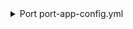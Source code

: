 <details>

<summary> Port port-app-config.yml </summary>

```yaml showLineNumbers
resources:
  - kind: repository
    selector:
      query: "true" # JQ boolean query. If evaluated to false - skip syncing the object.
    port:
      entity:
        mappings:
          identifier: ".name" # The Entity identifier will be the repository name.
          title: ".name"
          blueprint: '"service"'
          properties:
            readme: file://README.md # fetching the README.md file that is within the root folder of the repository and ingesting its contents as a markdown property
            url: .html_url
            defaultBranch: .default_branch
  - kind: pull-request
    selector:
      query: "true" # JQ boolean query. If evaluated to false - skip syncing the object.
    port:
      entity:
        mappings:
          identifier: ".head.repo.name + (.id|tostring)" # The Entity identifier will be the repository name + the pull request ID.
          title: ".title"
          blueprint: '"githubPullRequest"'
          properties:
            creator: ".user.login"
            assignees: "[.assignees[].login]"
            reviewers: "[.requested_reviewers[].login]"
            status: ".status" # merged, closed, opened
            closedAt: ".closed_at"
            updatedAt: ".updated_at"
            mergedAt: ".merged_at"
            createdAt: ".created_at"
            prNumber: ".id"
            link: ".html_url"
            leadTimeHours: >-
                (.created_at as $createdAt | .merged_at as $mergedAt |
                ($createdAt | sub("\\..*Z$"; "Z") | strptime("%Y-%m-%dT%H:%M:%SZ") | mktime) as $createdTimestamp |
                ($mergedAt | if . == null then null else sub("\\..*Z$"; "Z") |
                strptime("%Y-%m-%dT%H:%M:%SZ") | mktime end) as $mergedTimestamp |
                if $mergedTimestamp == null then null else
                (((($mergedTimestamp - $createdTimestamp) / 3600) * 100 | floor) / 100) end)

          relations:
            service: .head.repo.name
```

</details>
